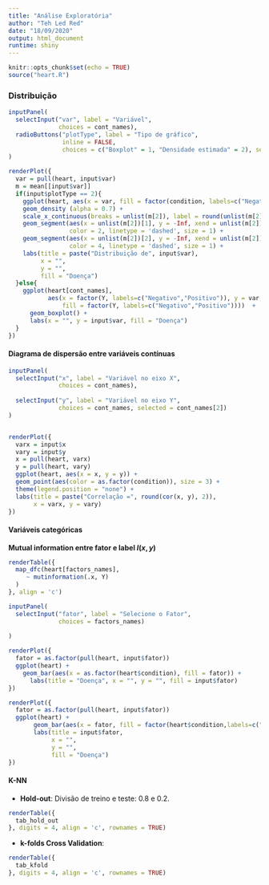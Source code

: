 ```yaml
---
title: "Análise Exploratória"
author: "Teh Led Red"
date: "18/09/2020"
output: html_document
runtime: shiny
---
```


```r
knitr::opts_chunk$set(echo = TRUE)
source("heart.R")
```

### Distribuição 
```r
inputPanel(
  selectInput("var", label = "Variável",
              choices = cont_names),
  radioButtons("plotType", label = "Tipo de gráfico",
               inline = FALSE, 
               choices = c("Boxplot" = 1, "Densidade estimada" = 2), selected = 1)
)

renderPlot({
  var = pull(heart, input$var)
  m = mean[[input$var]]
  if(input$plotType == 2){
    ggplot(heart, aes(x = var, fill = factor(condition, labels=c("Negativo","Positivo")))) +
    geom_density (alpha = 0.7) +
    scale_x_continuous(breaks = unlist(m[2]), label = round(unlist(m[2]), 2)) +
    geom_segment(aes(x = unlist(m[2])[1], y = -Inf, xend = unlist(m[2])[1], yend = Inf),
                 color = 2, linetype = 'dashed', size = 1) +
    geom_segment(aes(x = unlist(m[2])[2], y = -Inf, xend = unlist(m[2])[2], yend = Inf),
                 color = 4, linetype = 'dashed', size = 1) +
    labs(title = paste("Distribuição de", input$var),
         x = "",
         y = "",
         fill = "Doença")
  }else{
    ggplot(heart[cont_names], 
           aes(x = factor(Y, labels=c("Negativo","Positivo")), y = var, 
               fill = factor(Y, labels=c("Negativo","Positivo"))))  +
      geom_boxplot() +
      labs(x = "", y = input$var, fill = "Doença")
  }
})

```


#### Diagrama de dispersão entre variáveis contínuas


```r
inputPanel(
  selectInput("x", label = "Variável no eixo X",
              choices = cont_names),
  
  selectInput("y", label = "Variável no eixo Y",
              choices = cont_names, selected = cont_names[2])
)


renderPlot({
  varx = input$x
  vary = input$y
  x = pull(heart, varx)
  y = pull(heart, vary)
  ggplot(heart, aes(x = x, y = y)) +
  geom_point(aes(color = as.factor(condition)), size = 3) +
  theme(legend.position = "none") +
  labs(title = paste("Correlação =", round(cor(x, y), 2)),
       x = varx, y = vary) 
})
```

#### Variáveis categóricas

**Mutual information entre fator e label $I(x, y)$**

```r

renderTable({
  map_dfc(heart[factors_names],
     ~ mutinformation(.x, Y)
  )
}, align = 'c')
```

```r
inputPanel(
  selectInput("fator", label = "Selecione o Fator",
              choices = factors_names)
  
)

renderPlot({
  fator = as.factor(pull(heart, input$fator))
  ggplot(heart) +
    geom_bar(aes(x = as.factor(heart$condition), fill = fator)) +
      labs(title = "Doença", x = "", y = "", fill = input$fator)
})

renderPlot({
  fator = as.factor(pull(heart, input$fator))
  ggplot(heart) +
       geom_bar(aes(x = fator, fill = factor(heart$condition,labels=c("Negativo","Positivo")))) +
       labs(title = input$fator,
            x = "",
            y = "",
            fill = "Doença") 
})
```


#### K-NN

- **Hold-out**: Divisão de treino e teste: $0.8$ e $0.2$.

```r
renderTable({
  tab_hold_out
}, digits = 4, align = 'c', rownames = TRUE)
```

- **k-folds Cross Validation**:

```r
renderTable({
  tab_kfold
}, digits = 4, align = 'c', rownames = TRUE)

```

